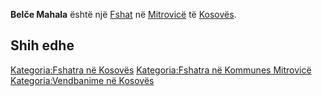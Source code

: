 {{Fshat në Kosovës
 | Emri                = Belče Mahala
| srp_N_name = Belče Mahala
| srp_N_FULL_NAME_RO = Belče Mahala
| srp_N_FULL_NAME_ND_RO = Belce Mahala
| srp_N_SORT_NAME_RG = BELCEMAHALA
| srp_N_FULL_NAME_RG = Belče Mahala
| srp_N_FULL_NAME_ND_RG = Belce Mahala
| srp_NS_name = Бeлче Махала
| srp_NS_FULL_NAME_RO = Бeлче Махала
| srp_NS_FULL_NAME_ND_RO = Бeлче Махала
| srp_NS_SORT_NAME_RG = БEЛЧЕМАХАЛА
| srp_NS_FULL_NAME_RG = Бeлче Махала
| srp_NS_FULL_NAME_ND_RG = Бeлче Махала

 | Emri (Rasa dhanore) = 
 | Figura              = 
 | Shteti              = Kosovo
 | Komuna              = Mitrovicë
 | Kodi postar         = 
 | Sipërfaqja          = 

 | Popullsia           = 

 | Regj. i popullsisë  = 
 | Dend. e popullsisë  = 
 | Faqja zyrtare       = 
 <!--- Koordinatat ----> 
 | Gjerësia            = 42.416944
 | Gjatësia            = 20.763333
 | Lartësia            = 
}}
'''Belče Mahala''' është një [[Fshat]] në [[Mitrovicë]] të [[Kosovës]].

<!-- == Gjeografia == -->
<!-- == Historia == -->
<!-- == Demografia == -->
== Shih edhe ==
{{Komuna Mitrovicë}}
{{Kosovo-Administrata-Cung}}

[[Kategoria:Fshatra në Kosovës]]
[[Kategoria:Fshatra në Kommunes Mitrovicë]]
[[Kategoria:Vendbanime në Kosovës]]